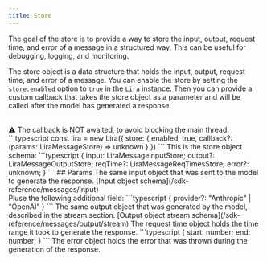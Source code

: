 ```yaml
---
title: Store
---
```


<Tip>
  The goal of the store is to provide a way to store the input, output, request
  time, and error of a message in a structured way. This can be useful for
  debugging, logging, and monitoring.
</Tip>

The store object is a data structure that holds the input, output, request time, and error of a message. You can enable the store by setting the `store.enabled` option to `true` in the `Lira` instance. Then you can provide a custom callback that takes the store object as a parameter and will be called after the model has generated a response.

<br/>
⚠️ The callback is NOT awaited, to avoid blocking the main thread.
```typescript
const lira = new Lira({
  store: {
    enabled: true,
    callback?: (params: LiraMessageStore) => unknown
  }
})
```
This is the store object schema:
```typescript
{
  input: LiraMessageInputStore;
  output?: LiraMessageOutputStore;
  reqTime?: LiraMessageReqTimesStore;
  error?: unknown;
}
```
## Params
<ParamField  body="input" name="input" type="LiraMessageInputStore" required>
The same input object that was sent to the model to generate the response.
[Input object schema](/sdk-reference/messages/input)
<br/>
Pluse the following additional field:
```typescript
{
  provider?: "Anthropic" | "OpenAI"
}
```
</ParamField >

<ParamField body="output" name="output" type="LiraMessageOutputStore">
  The same output object that was generated by the model, described in the
  stream section. [Output object stream
  schema](/sdk-reference/messages/output/stream)
</ParamField>

<ParamField body="reqTime" name="reqTime" type="LiraMessageReqTimesStore">
  The request time object holds the time range it took to generate the response.
  ```typescript
  { 
    start: number;
    end: number;
  }
  ```
</ParamField>

<ParamField body="error" name="error" type="unknown">
  The error object holds the error that was thrown during the generation of the
  response.
</ParamField>
